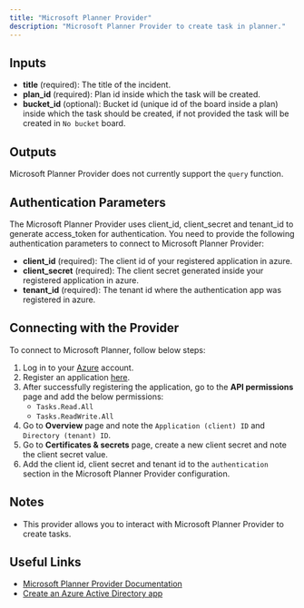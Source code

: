 ```yaml
---
title: "Microsoft Planner Provider"
description: "Microsoft Planner Provider to create task in planner."
---
```


## Inputs

- **title** (required): The title of the incident.
- **plan_id** (required): Plan id inside which the task will be created.
- **bucket_id** (optional): Bucket id (unique id of the board inside a plan) inside which the task should be created, if not provided the task will be created in `No bucket` board.

## Outputs

Microsoft Planner Provider does not currently support the `query` function.

## Authentication Parameters

The Microsoft Planner Provider uses client_id, client_secret and tenant_id to generate access_token for authentication. You need to provide the following authentication parameters to connect to Microsoft Planner Provider:

- **client_id** (required): The client id of your registered application in azure.
- **client_secret** (required): The client secret generated inside your registered application in azure.
- **tenant_id** (required): The tenant id where the authentication app was registered in azure.

## Connecting with the Provider

To connect to Microsoft Planner, follow below steps:

1. Log in to your [Azure](https://azure.microsoft.com/) account.
2. Register an application [here](https://portal.azure.com/#view/Microsoft_AAD_RegisteredApps/CreateApplicationBlade/isMSAApp~/false).
3. After successfully registering the application, go to the **API permissions** page and add the below permissions:
    - `Tasks.Read.All`
    - `Tasks.ReadWrite.All`
4. Go to **Overview** page and note the `Application (client) ID` and `Directory (tenant) ID`.
5. Go to **Certificates & secrets** page, create a new client secret and note the client secret value.
6. Add the client id, client secret and tenant id to the `authentication` section in the Microsoft Planner Provider configuration.

## Notes

- This provider allows you to interact with Microsoft Planner Provider to create tasks.

## Useful Links

- [Microsoft Planner Provider Documentation](https://learn.microsoft.com/en-us/graph/api/planner-post-tasks?view=graph-rest-1.0&tabs=http)
- [Create an Azure Active Directory app](https://learn.microsoft.com/en-us/graph/toolkit/get-started/add-aad-app-registration)
